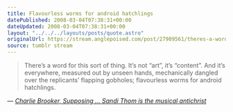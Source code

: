 ```yaml
---
title: Flavourless worms for android hatchlings
datePublished: 2008-03-04T07:38:31+00:00
dateUpdated: 2008-03-04T07:38:31+00:00
layout: "../../../layouts/posts/quote.astro"
originalUrl: https://stream.anglepoised.com/post/27909561/theres-a-word-for-this-sort-of-thing-its-not
source: tumblr stream
---
```


> There&rsquo;s a word for this sort of thing. It&rsquo;s not &ldquo;art&rdquo;, it&rsquo;s &ldquo;content&rdquo;. And it&rsquo;s everywhere, measured out by unseen hands, mechanically dangled over the replicants&rsquo; flapping gobholes; flavourless worms for android hatchlings.

— <cite>[Charlie Brooker, _Supposing ... Sandi Thom is the musical antichrist_](https://www.theguardian.com/commentisfree/2006/jun/09/buyingmusic.comment)</cite>
